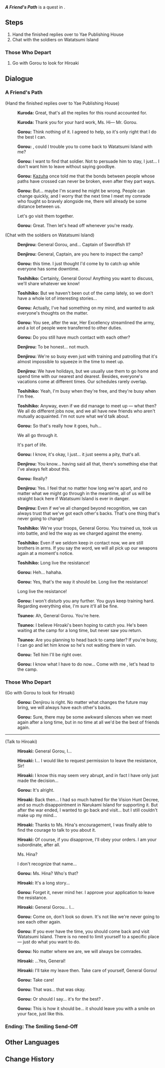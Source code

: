 {{Quest Infobox
|id            = 19027
|image         = Hangout Event A Friend's Path.png
|type          = Story
|group         = Hangout Event
|chapter       = Gorou
|actNum        = I
|act           = The Canine General's Special Operations
|startLocation = [[Inazuma City]], [[Inazuma]]
|region        = Inazuma
|area          = Narukami Island
|subarea       = Inazuma City
|requirement   = 
|prev          = Accidental Encounter
|next          = 
|characters    = Gorou; Traveler; Kuroda; Denjirou; Toshihiko; Tsuneo; Hiroaki
|voiced        = yes
}}
'''''A Friend's Path''''' is a quest in {{Quest|The Canine General's Special Operations}}.

==Steps==
# Hand the finished replies over to Yae Publishing House
#Chat with the soldiers on Watatsumi Island

===Those Who Depart===
# Go with Gorou to look for Hiroaki

==Dialogue==
===A Friend's Path===
{{Quest Description|While writing replies, Gorou encounters a letter from one of his subordinates and is once again troubled...}}
{{Dialogue Start}}
;(Hand the finished replies over to Yae Publishing House)
:{{A|vo wlcop001 1902701 kuroda 01.ogg}} '''Kuroda:''' Great, that's all the replies for this round accounted for.
:{{A|vo wlcop001 1902701 kuroda 02.ogg}} '''Kuroda:''' Thank you for your hard work, Ms. Hi&mdash; Mr. Gorou.
:{{A|vo wlcop001 1902701 gorou 01.ogg}} '''Gorou:''' Think nothing of it. I agreed to help, so it's only right that I do the best I can.
:{{A|vo wlcop001 1902701 gorou 02.ogg}} '''Gorou:''' {{Traveler}}, could I trouble you to come back to Watatsumi Island with me?
:{{A|vo wlcop001 1902701 gorou 03.ogg}} '''Gorou:''' I want to find that soldier. Not to persuade him to stay, I just... I don't want him to leave without saying goodbye.
:{{A|vo wlcop001 1902701 gorou 04.ogg}} '''Gorou:''' [[Kazuha]] once told me that the bonds between people whose paths have crossed can never be broken, even after they part ways.
:{{A|vo wlcop001 1902701 gorou 05.ogg}} '''Gorou:''' But... maybe I'm scared he might be wrong. People can change quickly, and I worry that the next time I meet my comrade who fought so bravely alongside me, there will already be some distance between us.
:{{DIcon}} Let's go visit them together.
:{{A|vo wlcop001 1902701 gorou 06.ogg}} '''Gorou:''' Great. Then let's head off whenever you're ready.
{{Dialogue End}}
{{Quest Description|update|Have a little chat with some of the troops on Watatsumi Island to help soothe Gorou's heart.}}
{{Dialogue Start}}
;(Chat with the soldiers on Watatsumi Island)
:{{A|vo wlcop001 1902702 denjirou 01.ogg}} '''Denjirou:''' General Gorou, and... Captain of Swordfish II?
:{{A|vo wlcop001 1902702 denjirou 02.ogg}} '''Denjirou:''' General, Captain, are you here to inspect the camp?
:{{A|vo wlcop001 1902702 gorou 01.ogg}} '''Gorou:''' {{sic|Uh...not}} this time. I just thought I'd come by to catch up while everyone has some downtime.
:{{A|vo wlcop001 1902702 toshihiko 01.ogg}} '''Toshihiko:''' Certainly, General Gorou! Anything you want to discuss, we'll share whatever we know!
:{{A|vo wlcop001 1902702 toshihiko 02.ogg}} '''Toshihiko:''' But we haven't been out of the camp lately, so we don't have a whole lot of interesting stories...
:{{A|vo wlcop001 1902702 gorou 02.ogg}} '''Gorou:''' Actually, I've had something on my mind, and wanted to ask everyone's thoughts on the matter.
:{{A|vo wlcop001 1902702 gorou 03.ogg}} '''Gorou:''' You see, after the war, Her Excellency streamlined the army, and a lot of people were transferred to other duties.
:{{A|vo wlcop001 1902702 gorou 04.ogg}} '''Gorou:''' Do you still have much contact with each other?
:{{A|vo wlcop001 1902702 denjirou 03.ogg}} '''Denjirou:''' To be honest... not much.
:{{A|vo wlcop001 1902702 denjirou 04.ogg}} '''Denjirou:''' We're so busy even just with training and patrolling that it's almost impossible to squeeze in the time to meet up.
:{{A|vo wlcop001 1902702 denjirou 05.ogg}} '''Denjirou:''' We have holidays, but we usually use them to go home and spend time with our nearest and dearest. Besides, everyone's vacations come at different times. Our schedules rarely overlap.
:{{A|vo wlcop001 1902702 toshihiko 03.ogg}} '''Toshihiko:''' Yeah, I'm busy when they're free, and they're busy when I'm free.
:{{A|vo wlcop001 1902702 toshihiko 04.ogg}} '''Toshihiko:''' Anyway, even if we did manage to meet up &mdash; what then? We all do different jobs now, and we all have new friends who aren't mutually acquainted. I'm not sure what we'd talk about.
:{{A|vo wlcop001 1902702 gorou 05.ogg}} '''Gorou:''' So that's really how it goes, huh...
:{{DIcon}} We all go through it.
:{{DIcon}} It's part of life.
:{{A|vo wlcop001 1902702 gorou 06.ogg}} '''Gorou:''' I know, it's okay, I just... it just seems a pity, that's all.
:{{A|vo wlcop001 1902702 denjirou 06.ogg}} '''Denjirou:''' You know... having said all that, there's something else that I've always felt about this.
:{{A|vo wlcop001 1902702 gorou 07.ogg}} '''Gorou:''' Really?
:{{A|vo wlcop001 1902702 denjirou 07.ogg}} '''Denjirou:''' Yes. I feel that no matter how long we're apart, and no matter what we might go through in the meantime, all of us will be straight back here if Watatsumi Island is ever in danger.
:{{A|vo wlcop001 1902702 denjirou 08.ogg}} '''Denjirou:''' Even if we've all changed beyond recognition, we can always trust that we've got each other's backs. That's one thing that's never going to change!
:{{A|vo wlcop001 1902702 toshihiko 05.ogg}} '''Toshihiko:''' We're your troops, General Gorou. You trained us, took us into battle, and led the way as we charged against the enemy.
:{{A|vo wlcop001 1902702 toshihiko 06.ogg}} '''Toshihiko:''' Even if we seldom keep in contact now, we are still brothers in arms. If you say the word, we will all pick up our weapons again at a moment's notice.
:{{A|vo wlcop001 1902702 toshihiko 07.ogg}} '''Toshihiko:''' Long live the resistance!
:{{A|vo wlcop001 1902702 gorou 08.ogg}} '''Gorou:''' Heh... hahaha.
:{{A|vo wlcop001 1902702 gorou 09.ogg}} '''Gorou:''' Yes, that's the way it should be. Long live the resistance!
:{{DIcon}} Long live the resistance!
:{{A|vo wlcop001 1902702 gorou 10.ogg}} '''Gorou:''' I won't disturb you any further. You guys keep training hard. Regarding everything else, I'm sure it'll all be fine.
:{{Black Screen|''After joking around with the soldiers for a time, you hear approaching footsteps...''}}
:{{A|vo wlcop001 1902702 tsuneo 01.ogg}} '''Tsuneo:''' Ah, General Gorou. You're here.
:{{A|vo wlcop001 1902702 tsuneo 02.ogg}} '''Tsuneo:''' I believe Hiroaki's been hoping to catch you. He's been waiting at the camp for a long time, but never saw you return.
:{{A|vo wlcop001 1902702 tsuneo 03.ogg}} '''Tsuneo:''' Are you planning to head back to camp later? If you're busy, I can go and let him know so he's not waiting there in vain.
:{{A|vo wlcop001 1902702 gorou 11.ogg}} '''Gorou:''' Tell him I'll be right over.
:{{A|vo wlcop001 1902702 gorou 12.ogg}} '''Gorou:''' I know what I have to do now... Come with me {{Traveler}}, let's head to the camp.
{{Dialogue End}}

===Those Who Depart===
{{Quest Description|update|No longer feeling lost, Gorou decides to face his subordinate's request head on.}}
{{Dialogue Start}}
;(Go with Gorou to look for Hiroaki)
:{{A|vo wlcop001 1902702 gorou 13.ogg}} '''Gorou:''' Denjirou is right. No matter what changes the future may bring, we will always have each other's backs.
:{{A|vo wlcop001 1902702 gorou 14.ogg}} '''Gorou:''' Sure, there may be some awkward silences when we meet again after a long time, but in no time at all we'd be the best of friends again.
----
;(Talk to Hiroaki)
:{{A|vo wlcop001 1902703 hiroaki 01.ogg}} '''Hiroaki:''' General Gorou, I...
:{{A|vo wlcop001 1902703 hiroaki 02.ogg}} '''Hiroaki:''' I... I would like to request permission to leave the resistance, Sir!
:{{A|vo wlcop001 1902703 hiroaki 03.ogg}} '''Hiroaki:''' I know this may seem very abrupt, and in fact I have only just made the decision...
:{{A|vo wlcop001 1902703 gorou 01.ogg}} '''Gorou:''' It's alright.
:{{A|vo wlcop001 1902703 hiroaki 04.ogg}} '''Hiroaki:''' Back then... I had so much hatred for the Vision Hunt Decree, and so much disappointment in Narukami Island for supporting it. But after the war ended, I wanted to go back and visit... but I still couldn't make up my mind...
:{{A|vo wlcop001 1902703 hiroaki 05.ogg}} '''Hiroaki:''' Thanks to Ms. Hina's encouragement, I was finally able to find the courage to talk to you about it.
:{{A|vo wlcop001 1902703 hiroaki 06.ogg}} '''Hiroaki:''' Of course, if you disapprove, I'll obey your orders. I am your subordinate, after all.
:{{DIcon}} Ms. Hina?
:{{DIcon}} I don't recognize that name...
:{{A|vo wlcop001 1902703 gorou 02.ogg}} '''Gorou:''' Ms. Hina? Who's that?
:{{A|vo wlcop001 1902703 hiroaki 07.ogg}} '''Hiroaki:''' It's a long story...
:{{A|vo wlcop001 1902703 gorou 03.ogg}} '''Gorou:''' Forget it, never mind her. I approve your application to leave the resistance.
:{{A|vo wlcop001 1902703 hiroaki 08.ogg}} '''Hiroaki:''' General Gorou... I...
:{{A|vo wlcop001 1902703 gorou 04.ogg}} '''Gorou:''' Come on, don't look so down. It's not like we're never going to see each other again.
:{{A|vo wlcop001 1902703 gorou 05.ogg}} '''Gorou:''' If you ever have the time, you should come back and visit Watatsumi Island. There is no need to limit yourself to a specific place &mdash; just do what you want to do.
:{{A|vo wlcop001 1902703 gorou 06.ogg}} '''Gorou:''' No matter where we are, we will always be comrades.
:{{A|vo wlcop001 1902703 hiroaki 09.ogg}} '''Hiroaki:''' ...Yes, General!
:{{Black Screen|''You send the soldiers off to the seashore...''}}
:{{A|vo wlcop001 1902703 hiroaki 10.ogg}} '''Hiroaki:''' I'll take my leave then. Take care of yourself, General Gorou!
:{{A|vo wlcop001 1902703 gorou 07.ogg}} '''Gorou:''' Take care!
:{{A|vo wlcop001 1902703 gorou 08.ogg}} '''Gorou:''' That was... that was okay.
:{{A|vo wlcop001 1902703 gorou 09.ogg}} '''Gorou:''' Or should I say... it's for the best? {{Traveler}}.
:{{A|vo wlcop001 1902703 gorou 10.ogg}} '''Gorou:''' This is how it should be... it should leave you with a smile on your face, just like this.
{{Dialogue End}}

===Ending: The Smiling Send-Off===
{{Hangout Ending
|ending name     = The Smiling Send-Off
|character       = Gorou
|act             = 1
|description     = "We smile when we part, so that we may smile when we meet again."
}}

==Other Languages==
{{Other Languages
|en      = A Friend's Path
|zhs     = 朋友之道
|zhs_rm  = Péngyǒu zhī Dào
|zht     = 朋友之道
|zht_rm  = Péngyǒu zhī Dào
|zh_tl   = The Way of Friends
|ja      = 友達の道
|ja_rm   = Tomodachi no Michi
|ja_tl   = A Friend's Path
|ko      = 친구의 의미
|ko_rm   = Chingu-ui Uimi
|ko_tl   = The Meaning of Friend
|es      = El camino de la amistad
|es_tl   = The Path of Friendship
|fr      = La voie de l'amitié
|fr_tl   = The Path of Friendship
|ru      = Путь друга
|ru_tl   = A Friend's Path
|th      = หนทางแห่งมิตรแท้
|th_rm   = Hon-thang haeng Mit Thae
|th_tl   = The Path of a Good Friend
|vi      = {{tt|Đạo|道}} {{tt|Bằng Hữu|朋友}}
|vi_tl   = The Way of Friends
|de      = Der Weg zur Freundschaft
|de_tl   = The Path to Friendship
|id      = Prinsip Pertemanan
|id_tl   = Friendship Principle
|pt      = O Caminho da Amizade
|pt_tl   = The Path of Friendship
|tr      = Bir Arkadaşın Yolu
|tr_tl   = 
|it      = La via dell'amicizia
|it_tl   = The Way of Friendship
}}

==Change History==
{{Change History|2.3}}